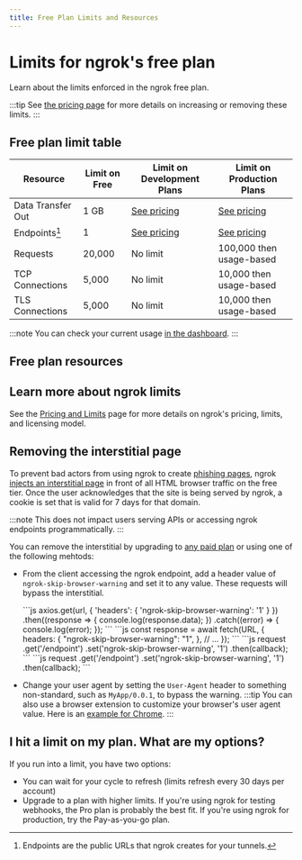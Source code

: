 ```yaml
---
title: Free Plan Limits and Resources
---
```



# Limits for ngrok's free plan

Learn about the limits enforced in the ngrok free plan.

:::tip
See [the pricing page](https://ngrok.com/pricing?ref=docs) for more details on increasing or removing these limits.
:::

## Free plan limit table

| Resource          | Limit on Free | Limit on Development Plans                               | Limit on Production Plans                                |
| ----------------- | ------------- | -------------------------------------------------------- | -------------------------------------------------------- |
| Data Transfer Out | 1 GB          | [See pricing](https://ngrok.com/pricing?ref=limits-docs) | [See pricing](https://ngrok.com/pricing?ref=limits-docs) |
| Endpoints[^1]     | 1             | [See pricing](https://ngrok.com/pricing?ref=limits-docs) | [See pricing](https://ngrok.com/pricing?ref=limits-docs) |
| Requests          | 20,000        | No limit                                                 | 100,000 then usage-based                                 |
| TCP Connections   | 5,000         | No limit                                                 | 10,000 then usage-based                                  |
| TLS Connections   | 5,000         | No limit                                                 | 10,000 then usage-based                                  |

:::note
You can check your current usage [in the dashboard](https://dashboard.ngrok.com/usage).
:::

## Free plan resources

<FreeResources />

## Learn more about ngrok limits

See the [Pricing and Limits](/docs/pricing-limits#general-limits) page for more details on ngrok's pricing, limits, and licensing model.

## Removing the interstitial page

To prevent bad actors from using ngrok to create [phishing pages](https://en.wikipedia.org/wiki/Phishing), ngrok [injects an interstitial page](https://ngrok.com/blog-post/fighting-abuse-on-the-ngrok-platform) in front of all HTML browser traffic on the free tier. Once the user acknowledges that the site is being served by ngrok, a cookie is set that is valid for 7 days for that domain.

:::note
This does not impact users serving APIs or accessing ngrok endpoints programmatically.
:::

You can remove the interstitial by upgrading to [any paid plan](https://ngrok.com/pricing?ref=docs-interstitial-removal) or using one of the following mehtods:

- From the client accessing the ngrok endpoint, add a header value of `ngrok-skip-browser-warning` and set it to any value. These requests will bypass the interstitial.

  <Tabs groupId="headers" queryString="library">

    <TabItem value="axios" label="Axios">
  ```js
  axios.get(url, { 'headers': { 'ngrok-skip-browser-warning': '1' } })
    .then((response => {
      console.log(response.data);
    })
    .catch((error) => {
      console.log(error);
    });
  ```
  </TabItem>
  <TabItem value="fetch" label="Fetch" default>    
  ```js
  const response = await fetch(URL, {
    headers: {
      "ngrok-skip-browser-warning": "1",
    },
    // ...
  });
  ```
  </TabItem>
  <TabItem value="superagent" label="Super Agent" default>
  ```js
  request
        .get('/endpoint')
        .set('ngrok-skip-browser-warning', '1')
        .then(callback);
  ```
  </TabItem>
  <TabItem value="jquery" label="JQuery">
  ```js
  request
        .get('/endpoint')
        .set('ngrok-skip-browser-warning', '1')
        .then(callback);
  ```
  </TabItem>

  </Tabs>

- Change your user agent by setting the `User-Agent` header to something non-standard, such as `MyApp/0.0.1`, to bypass the warning.
  :::tip
  You can also use a browser extension to customize your browser's user agent value. Here is an [example for Chrome](https://chromewebstore.google.com/detail/requestly-intercept-modif/mdnleldcmiljblolnjhpnblkcekpdkpa?hl=en-US).
  :::

## I hit a limit on my plan. What are my options?

If you run into a limit, you have two options:

- You can wait for your cycle to refresh (limits refresh every 30 days per account)
- Upgrade to a plan with higher limits. If you're using ngrok for testing webhooks, the Pro plan is probably the best fit. If you're using ngrok for production, try the Pay-as-you-go plan.

[^1]: Endpoints are the public URLs that ngrok creates for your tunnels.
